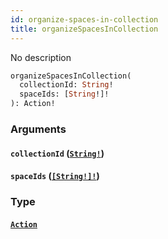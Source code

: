```yaml
---
id: organize-spaces-in-collection
title: organizeSpacesInCollection
---
```


No description

```graphql
organizeSpacesInCollection(
  collectionId: String!
  spaceIds: [String!]!
): Action!

```

### Arguments

#### `collectionId` ([`String!`](/graphql/scalars/string))

#### `spaceIds` ([`[String!]!`](/graphql/scalars/string))

### Type

#### [`Action`](/graphql/objects/action)
